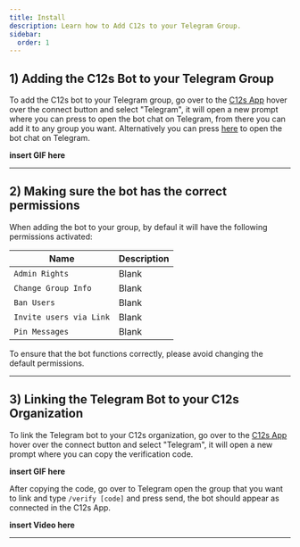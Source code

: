 ```yaml
---
title: Install
description: Learn how to Add C12s to your Telegram Group.
sidebar:
  order: 1
---
```



## 1) Adding the C12s Bot to your Telegram Group
To add the C12s bot to your Telegram group, go over to the [C12s App](https://app.c12s.ai) hover over the connect button and select "Telegram", it will open a new prompt where you can press to open the bot chat on Telegram, from there you can add it to any group you want. Alternatively you can press [here](https://t.me/C12sbot) to open the bot chat on Telegram.

**insert GIF here**

---
## 2) Making sure the bot has the correct permissions

When adding the bot to your group, by defaul it will have the following permissions activated:

| Name | Description |
| ---- | ----------- |
| `Admin Rights` | Blank |
| `Change Group Info` | Blank |
| `Ban Users` | Blank |
| `Invite users via Link` | Blank |
| `Pin Messages` | Blank |

<Badge text="Note" variant="tip" /> To ensure that the bot functions correctly, please avoid changing the default permissions. 

---
## 3) Linking the Telegram Bot to your C12s Organization
To link the Telegram bot to your C12s organization, go over to the [C12s App](https://app.c12s.ai) hover over the connect button and select "Telegram", it will open a new prompt where you can copy the verification code.

**insert GIF here**

After copying the code, go over to Telegram open the group that you want to link and type `/verify [code]` and press send, the bot should appear as connected in the C12s App.

**insert Video here**

---